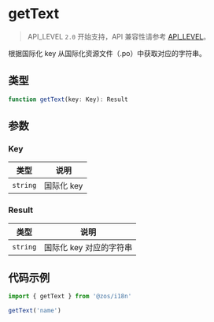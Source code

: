 # getText

> API_LEVEL `2.0` 开始支持，API 兼容性请参考 [API_LEVEL](../../../../guides/framework/device/compatibility.md)。

根据国际化 key 从国际化资源文件（.po）中获取对应的字符串。

## 类型

```ts
function getText(key: Key): Result
```

## 参数

### Key

| 类型                | 说明       |
| ------------------- | ---------- |
| <code>string</code> | 国际化 key |

### Result

| 类型                | 说明                    |
| ------------------- | ----------------------- |
| <code>string</code> | 国际化 key 对应的字符串 |

## 代码示例

```js
import { getText } from '@zos/i18n'

getText('name')
```
